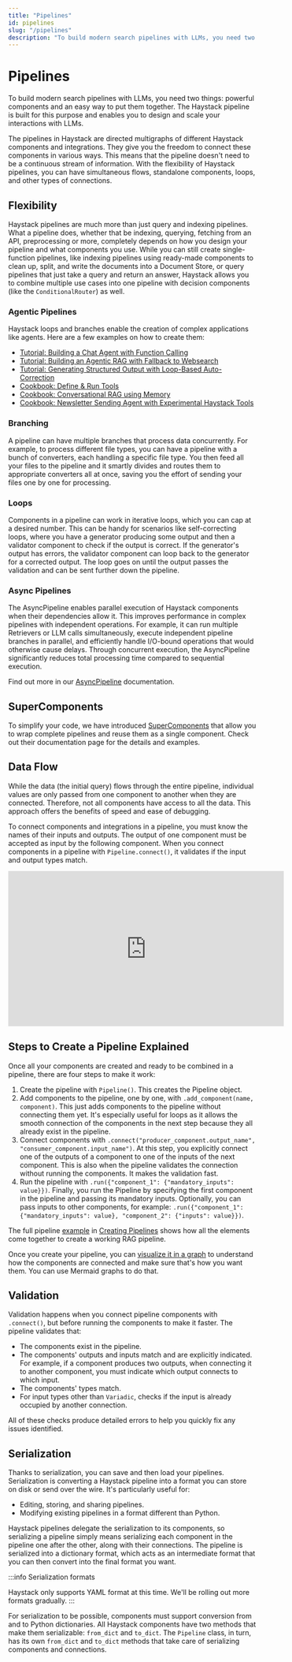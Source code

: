 ```yaml
---
title: "Pipelines"
id: pipelines
slug: "/pipelines"
description: "To build modern search pipelines with LLMs, you need two things: powerful components and an easy way to put them together. The Haystack pipeline is built for this purpose and enables you to design and scale your interactions with LLMs."
---
```



# Pipelines

To build modern search pipelines with LLMs, you need two things: powerful components and an easy way to put them together. The Haystack pipeline is built for this purpose and enables you to design and scale your interactions with LLMs.

The pipelines in Haystack are directed multigraphs of different Haystack components and integrations. They give you the freedom to connect these components in various ways. This means that the pipeline doesn't need to be a continuous stream of information. With the flexibility of Haystack pipelines, you can have simultaneous flows, standalone components, loops, and other types of connections.

## Flexibility

Haystack pipelines are much more than just query and indexing pipelines. What a pipeline does, whether that be indexing, querying, fetching from an API, preprocessing or more, completely depends on how you design your pipeline and what components you use. While you can still create single-function pipelines, like indexing pipelines using ready-made components to clean up, split, and write the documents into a Document Store, or query pipelines that just take a query and return an answer, Haystack allows you to combine multiple use cases into one pipeline with decision components (like the `ConditionalRouter`) as well.

### Agentic Pipelines

Haystack loops and branches enable the creation of complex applications like agents. Here are a few examples on how to create them:

- [Tutorial: Building a Chat Agent with Function Calling](https://haystack.deepset.ai/tutorials/40_building_chat_application_with_function_calling)
- [Tutorial: Building an Agentic RAG with Fallback to Websearch](https://haystack.deepset.ai/tutorials/36_building_fallbacks_with_conditional_routing)
- [Tutorial: Generating Structured Output with Loop-Based Auto-Correction](https://haystack.deepset.ai/tutorials/28_structured_output_with_loop)
- [Cookbook: Define & Run Tools](https://haystack.deepset.ai/cookbook/tools_support)
- [Cookbook: Conversational RAG using Memory](https://haystack.deepset.ai/cookbook/conversational_rag_using_memory)
- [Cookbook: Newsletter Sending Agent with Experimental Haystack Tools](https://haystack.deepset.ai/cookbook/newsletter-agent)

### Branching

A pipeline can have multiple branches that process data concurrently. For example, to process different file types, you can have a pipeline with a bunch of converters, each handling a specific file type. You then feed all your files to the pipeline and it smartly divides and routes them to appropriate converters all at once, saving you the effort of sending your files one by one for processing.
<ClickableImage src="/img/83f686b-Pipeline_Illustrations_1_1.png" alt="Pipeline architecture diagram showing components arranged in parallel branches that converge into a single pipeline flow" size="large" />

### Loops

Components in a pipeline can work in iterative loops, which you can cap at a desired number. This can be handy for scenarios like self-correcting loops, where you have a generator producing some output and then a validator component to check if the output is correct. If the generator's output has errors, the validator component can loop back to the generator for a corrected output. The loop goes on until the output passes the validation and can be sent further down the pipeline.
<ClickableImage src="/img/2390eea-Pipeline_Illustrations_1_2.png" alt="Pipeline architecture diagram illustrating a feedback loop where output from later components loops back to earlier components" size="large" />

### Async Pipelines

The AsyncPipeline enables parallel execution of Haystack components when their dependencies allow it. This improves performance in complex pipelines with independent operations. For example, it can run multiple Retrievers or LLM calls simultaneously, execute independent pipeline branches in parallel, and efficiently handle I/O-bound operations that would otherwise cause delays. Through concurrent execution, the AsyncPipeline significantly reduces total processing time compared to sequential execution.

Find out more in our [AsyncPipeline](pipelines/asyncpipeline.mdx) documentation.

## SuperComponents

To simplify your code, we have introduced [SuperComponents](components/supercomponents.mdx) that allow you to wrap complete pipelines and reuse them as a single component. Check out their documentation page for the details and examples.

## Data Flow

While the data (the initial query) flows through the entire pipeline, individual values are only passed from one component to another when they are connected. Therefore, not all components have access to all the data. This approach offers the benefits of speed and ease of debugging.

To connect components and integrations in a pipeline, you must know the names of their inputs and outputs. The output of one component must be accepted as input by the following component. When you connect components in a pipeline with `Pipeline.connect()`, it validates if the input and output types match.

<iframe
  width="560"
  height="315"
  src="https://www.youtube.com/embed/SxAwyeCkguc"
  frameBorder="0"
  allow="autoplay; encrypted-media"
  allowFullScreen
></iframe>

## Steps to Create a Pipeline Explained

Once all your components are created and ready to be combined in a pipeline, there are four steps to make it work:

1. Create the pipeline with `Pipeline()`.
   This creates the Pipeline object.
2. Add components to the pipeline, one by one, with `.add_component(name, component)`.
   This just adds components to the pipeline without connecting them yet. It's especially useful for loops as it allows the smooth connection of the components in the next step because they all already exist in the pipeline.
3. Connect components with `.connect("producer_component.output_name", "consumer_component.input_name")`.
   At this step, you explicitly connect one of the outputs of a component to one of the inputs of the next component. This is also when the pipeline validates the connection without running the components. It makes the validation fast.
4. Run the pipeline with `.run({"component_1": {"mandatory_inputs": value}})`.
   Finally, you run the Pipeline by specifying the first component in the pipeline and passing its mandatory inputs. Optionally, you can pass inputs to other components, for example: `.run({"component_1": {"mandatory_inputs": value}, "component_2": {"inputs": value}})`.

The full pipeline [example](pipelines/creating-pipelines.mdx#example) in [Creating Pipelines](pipelines/creating-pipelines.mdx) shows how all the elements come together to create a working RAG pipeline.

Once you create your pipeline, you can [visualize it in a graph](pipelines/visualizing-pipelines.mdx) to understand how the components are connected and make sure that's how you want them. You can use Mermaid graphs to do that.

## Validation

Validation happens when you connect pipeline components with `.connect()`, but before running the components to make it faster. The pipeline validates that:

- The components exist in the pipeline.
- The components' outputs and inputs match and are explicitly indicated. For example, if a component produces two outputs, when connecting it to another component, you must indicate which output connects to which input.
- The components' types match.
- For input types other than `Variadic`, checks if the input is already occupied by another connection.

All of these checks produce detailed errors to help you quickly fix any issues identified.

## Serialization

Thanks to serialization, you can save and then load your pipelines. Serialization is converting a Haystack pipeline into a format you can store on disk or send over the wire. It's particularly useful for:

- Editing, storing, and sharing pipelines.
- Modifying existing pipelines in a format different than Python.

Haystack pipelines delegate the serialization to its components, so serializing a pipeline simply means serializing each component in the pipeline one after the other, along with their connections. The pipeline is serialized into a dictionary format, which acts as an intermediate format that you can then convert into the final format you want.

:::info
Serialization formats

Haystack only supports YAML format at this time. We'll be rolling out more formats gradually.
:::

For serialization to be possible, components must support conversion from and to Python dictionaries. All Haystack components have two methods that make them serializable: `from_dict` and `to_dict`. The `Pipeline` class, in turn, has its own `from_dict` and `to_dict` methods that take care of serializing components and connections.
